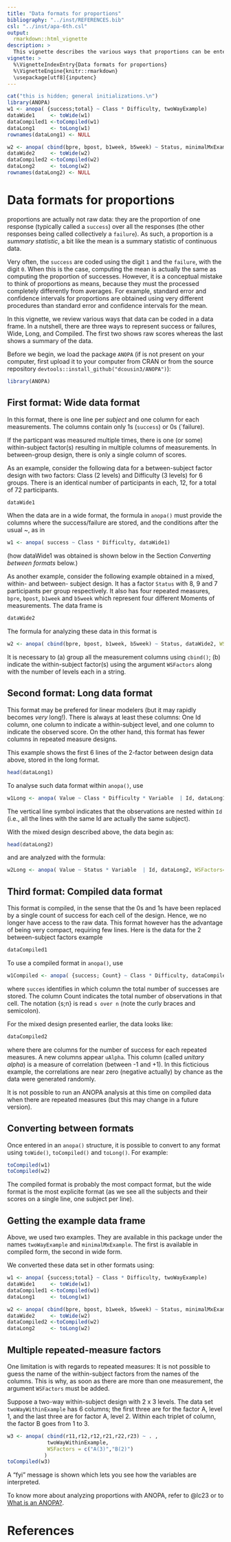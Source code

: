 ```yaml
---
title: "Data formats for proportions"
bibliography: "../inst/REFERENCES.bib"
csl: "../inst/apa-6th.csl"
output: 
  rmarkdown::html_vignette
description: >
  This vignette describes the various ways that proportions can be entered in a data.frame.
vignette: >
  %\VignetteIndexEntry{Data formats for proportions}
  %\VignetteEngine{knitr::rmarkdown}
  \usepackage[utf8]{inputenc}
---
```


```r
cat("this is hidden; general initializations.\n")
library(ANOPA)
w1 <- anopa( {success;total} ~ Class * Difficulty, twoWayExample)
dataWide1     <- toWide(w1)
dataCompiled1 <-toCompiled(w1)
dataLong1     <- toLong(w1)
rownames(dataLong1) <- NULL

w2 <- anopa( cbind(bpre, bpost, b1week, b5week) ~ Status, minimalMxExample, WSFactors = "Moment(4)")
dataWide2     <- toWide(w2)
dataCompiled2 <-toCompiled(w2)
dataLong2     <- toLong(w2)
rownames(dataLong2) <- NULL
```



# Data formats for proportions

proportions are actually not raw data: they are the proportion of one response 
(typically called a `success`) over all the responses (the other responses being
called collectively a `failure`). As such, a proportion is a _summary statistic_, 
a bit like the mean is a summary statistic of continuous data. 

Very often, the `success` are coded using the digit `1` and the `failure`, with 
the digit `0`. When this is the case, computing the mean is actually the same
as computing the proportion of successes. However, it is a conceptual mistake to 
think of proportions as means, because they must the processed completely differently 
from averages. For example, standard error and confidence intervals for proportions
are obtained using very different procedures than standard error and confidence intervals 
for the mean.

In this vignette, we review various ways that data can be coded in a data frame. 
In a nutshell, there are three ways to represent success or failures, Wide, 
Long, and Compiled. The first two shows raw scores whereas the last shows 
a summary of the data.

Before we begin, we load the package ``ANOPA``
(if is not present on your computer, first upload it to your computer from 
CRAN or from the source repository
``devtools::install_github("dcousin3/ANOPA")``): 

```r
library(ANOPA)   
```



## First format: Wide data format

In this format, there is one line per _subject_ and one column for each 
measurements. The columns contain only 1s (`success`) or 0s (`failure). 

If the particpant was measured multiple times, there is one (or some) within-subject
factor(s) resulting in multiple columns of measurements. In between-group design,
there is only a single column of scores.

As an example, consider the following data for a between-subject factor design
with two factors: Class (2 levels) and Difficulty (3 levels) for 6 groups. There
is an identical number of participants in each, 12, for a total of 72 participants.

```r
dataWide1
```

When the data are in a wide format, the formula in ``anopa()`` must
provide the columns where the success/failure are stored, and the conditions
after the usual ~, as in 

```r
w1 <- anopa( success ~ Class * Difficulty, dataWide1)
```

(how dataWide1 was obtained is shown below in the Section 
*Converting between formats* below.)

As another example, consider the following example obtained in a mixed, within- and between-
subject design. It has a factor `Status` with 8, 9 and 7 participants per group respectively. It 
also has four repeated measures, `bpre`, `bpost`, `b1week` and `b5week` which represent
four different Moments of measurements. The data frame is

```r
dataWide2
```

The formula for analyzing these data in this format is 

```r
w2 <- anopa( cbind(bpre, bpost, b1week, b5week) ~ Status, dataWide2, WSFactors = "Moment(4)" )
```

It is necessary to (a) group all the measurement columns using `cbind()`;
(b) indicate the within-subject factor(s) using the argument `WSFactors`
along with the number of levels each in a string.




## Second format: Long data format

This format may be prefered for linear modelers (but it may rapidly becomes
_very_ long!). There is always at least these columns: One Id column, one
column to indicate a within-subject level, and one column to indicate the observed 
score.  On the other hand, this format has fewer columns in repeated measure designs.

This example shows the first 6 lines of the 2-factor between design data above, stored in the long format.

```r
head(dataLong1)
```

To analyse such data format within ``anopa()``, use

```r
w1Long <- anopa( Value ~ Class * Difficulty * Variable  | Id, dataLong1 )
```

The vertical line symbol indicates that the observations are nested within
``Id`` (i.e., all the lines with the same Id are actually the same subject).


With the mixed design described above, the data begin as:

```r
head(dataLong2)
```

and are analyzed with the formula:

```r
w2Long <- anopa( Value ~ Status * Variable  | Id, dataLong2, WSFactors="Moment(4)" )
```


## Third format: Compiled data format

This format is compiled, in the sense that the 0s and 1s have been
replaced by a single count of success for each cell of the design. 
Hence, we no longer have access to the raw data. This format 
however has the advantage of being very compact, requiring
few lines. Here is the data for the 2 between-subject factors example

```r
dataCompiled1
```

To use a compiled format in `anopa()`, use

```r
w1Compiled <- anopa( {success; Count} ~ Class * Difficulty, dataCompiled1 )
```

where ``succes`` identifies in which column the total number of successes 
are stored. The column Count indicates the total number of observations in 
that cell. The notation {s;n} is read ``s over n`` (note the curly braces and semicolon).

For the mixed design presented earlier, the data looks like:

```r
dataCompiled2
```

where there are columns for the number of success for each repeated measures. A new
columns appear ``uAlpha``. This column (called _unitary alpha_) is a measure of 
correlation (between -1 and +1). In this ficticious example, the correlations are
near zero (negative actually) by chance as the data were generated randomly.

It is not possible to run an ANOPA analysis at this time on compiled data
when there are repeated measures (but this may change in a future version).



## Converting between formats

Once entered in an ``anopa()`` structure, it is possible to 
convert to any format using ``toWide()``, ``toCompiled()``
and ``toLong()``. For example:

```r
toCompiled(w1)
toCompiled(w2)
```

The compiled format is probably the most compact format, but the 
wide format is the most explicite format (as we see all the subjects and
their scores on a single line, one subject per line).

## Getting the example data frame

Above, we used two examples. They are available in this package under the 
names ``twoWayExample`` and ``minimalMxExample``. The first is available 
in compiled form, the second in wide form.

We converted these data set in other formats using:

```r
w1 <- anopa( {success;total} ~ Class * Difficulty, twoWayExample)
dataWide1     <- toWide(w1)
dataCompiled1 <-toCompiled(w1)
dataLong1     <- toLong(w1)

w2 <- anopa( cbind(bpre, bpost, b1week, b5week) ~ Status, minimalMxExample, WSFactors = "Moment(4)")
dataWide2     <- toWide(w2)
dataCompiled2 <-toCompiled(w2)
dataLong2     <- toLong(w2)
```

## Multiple repeated-measure factors

One limitation is with regards to repeated measures: It is not possible
to guess the name of the within-subject factors from the names of the columns. 
This is why, as soon as there are more than one measurement, the argument
``WSFactors`` must be added. 

Suppose a two-way within-subject design with 2 x 3 levels. The
data set ``twoWayWithinExample`` has 6 columns; the first three are
for the factor A, level 1, and the last three are for factor A, level 2.
Within each triplet of column, the factor B goes from 1 to 3.


```r
w3 <- anopa( cbind(r11,r12,r12,r21,r22,r23) ~ . , 
             twoWayWithinExample, 
             WSFactors = c("A(3)","B(2)") 
            )
toCompiled(w3)
```

A "fyi" message is shown which lets you see how the variables are interpreted.


To know more about analyzing proportions with ANOPA, refer to @lc23 or to
[What is an ANOPA?](../articles/A-WhatIsANOPA.html).



# References





